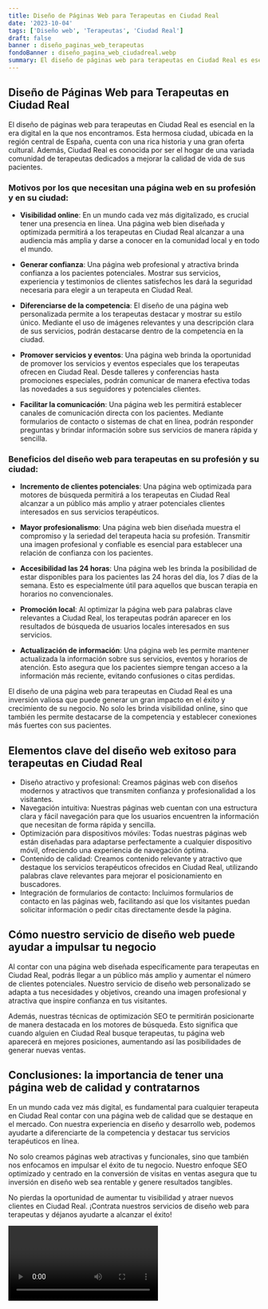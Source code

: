 ```yaml
---
title: Diseño de Páginas Web para Terapeutas en Ciudad Real
date: '2023-10-04'
tags: ['Diseño web', 'Terapeutas', 'Ciudad Real']
draft: false
banner : diseño_paginas_web_terapeutas
fondoBanner : diseño_pagina_web_ciudadreal.webp
summary: El diseño de páginas web para terapeutas en Ciudad Real es esencial en la era digital en la que nos encontramos. Esta hermosa ciudad, ubicada en la región central de España, cuenta con una rica historia y una gran oferta cultural. Además, Ciudad Real es conocida por ser el hogar de una variada comunidad de terapeutas dedicados a mejorar la calidad de vida de sus pacientes.
---
```


## Diseño de Páginas Web para Terapeutas en Ciudad Real

El diseño de páginas web para terapeutas en Ciudad Real es esencial en la era digital en la que nos encontramos. Esta hermosa ciudad, ubicada en la región central de España, cuenta con una rica historia y una gran oferta cultural. Además, Ciudad Real es conocida por ser el hogar de una variada comunidad de terapeutas dedicados a mejorar la calidad de vida de sus pacientes.

### Motivos por los que necesitan una página web en su profesión y en su ciudad:

- **Visibilidad online**: En un mundo cada vez más digitalizado, es crucial tener una presencia en línea. Una página web bien diseñada y optimizada permitirá a los terapeutas en Ciudad Real alcanzar a una audiencia más amplia y darse a conocer en la comunidad local y en todo el mundo.

- **Generar confianza**: Una página web profesional y atractiva brinda confianza a los pacientes potenciales. Mostrar sus servicios, experiencia y testimonios de clientes satisfechos les dará la seguridad necesaria para elegir a un terapeuta en Ciudad Real.

- **Diferenciarse de la competencia**: El diseño de una página web personalizada permite a los terapeutas destacar y mostrar su estilo único. Mediante el uso de imágenes relevantes y una descripción clara de sus servicios, podrán destacarse dentro de la competencia en la ciudad.

- **Promover servicios y eventos**: Una página web brinda la oportunidad de promover los servicios y eventos especiales que los terapeutas ofrecen en Ciudad Real. Desde talleres y conferencias hasta promociones especiales, podrán comunicar de manera efectiva todas las novedades a sus seguidores y potenciales clientes.

- **Facilitar la comunicación**: Una página web les permitirá establecer canales de comunicación directa con los pacientes. Mediante formularios de contacto o sistemas de chat en línea, podrán responder preguntas y brindar información sobre sus servicios de manera rápida y sencilla.

### Beneficios del diseño web para terapeutas en su profesión y su ciudad:

- **Incremento de clientes potenciales**: Una página web optimizada para motores de búsqueda permitirá a los terapeutas en Ciudad Real alcanzar a un público más amplio y atraer potenciales clientes interesados en sus servicios terapéuticos.

- **Mayor profesionalismo**: Una página web bien diseñada muestra el compromiso y la seriedad del terapeuta hacia su profesión. Transmitir una imagen profesional y confiable es esencial para establecer una relación de confianza con los pacientes.

- **Accesibilidad las 24 horas**: Una página web les brinda la posibilidad de estar disponibles para los pacientes las 24 horas del día, los 7 días de la semana. Esto es especialmente útil para aquellos que buscan terapia en horarios no convencionales.

- **Promoción local**: Al optimizar la página web para palabras clave relevantes a Ciudad Real, los terapeutas podrán aparecer en los resultados de búsqueda de usuarios locales interesados en sus servicios.

- **Actualización de información**: Una página web les permite mantener actualizada la información sobre sus servicios, eventos y horarios de atención. Esto asegura que los pacientes siempre tengan acceso a la información más reciente, evitando confusiones o citas perdidas.

El diseño de una página web para terapeutas en Ciudad Real es una inversión valiosa que puede generar un gran impacto en el éxito y crecimiento de su negocio. No solo les brinda visibilidad online, sino que también les permite destacarse de la competencia y establecer conexiones más fuertes con sus pacientes.

<GifSeo />

<Cta />

## Elementos clave del diseño web exitoso para terapeutas en Ciudad Real

- Diseño atractivo y profesional: Creamos páginas web con diseños modernos y atractivos que transmiten confianza y profesionalidad a los visitantes.
- Navegación intuitiva: Nuestras páginas web cuentan con una estructura clara y fácil navegación para que los usuarios encuentren la información que necesitan de forma rápida y sencilla.
- Optimización para dispositivos móviles: Todas nuestras páginas web están diseñadas para adaptarse perfectamente a cualquier dispositivo móvil, ofreciendo una experiencia de navegación óptima.
- Contenido de calidad: Creamos contenido relevante y atractivo que destaque los servicios terapéuticos ofrecidos en Ciudad Real, utilizando palabras clave relevantes para mejorar el posicionamiento en buscadores.
- Integración de formularios de contacto: Incluimos formularios de contacto en las páginas web, facilitando así que los visitantes puedan solicitar información o pedir citas directamente desde la página.

## Cómo nuestro servicio de diseño web puede ayudar a impulsar tu negocio

Al contar con una página web diseñada específicamente para terapeutas en Ciudad Real, podrás llegar a un público más amplio y aumentar el número de clientes potenciales. Nuestro servicio de diseño web personalizado se adapta a tus necesidades y objetivos, creando una imagen profesional y atractiva que inspire confianza en tus visitantes.

Además, nuestras técnicas de optimización SEO te permitirán posicionarte de manera destacada en los motores de búsqueda. Esto significa que cuando alguien en Ciudad Real busque terapeutas, tu página web aparecerá en mejores posiciones, aumentando así las posibilidades de generar nuevas ventas.

## Conclusiones: la importancia de tener una página web de calidad y contratarnos

En un mundo cada vez más digital, es fundamental para cualquier terapeuta en Ciudad Real contar con una página web de calidad que se destaque en el mercado. Con nuestra experiencia en diseño y desarrollo web, podemos ayudarte a diferenciarte de la competencia y destacar tus servicios terapéuticos en línea.

No solo creamos páginas web atractivas y funcionales, sino que también nos enfocamos en impulsar el éxito de tu negocio. Nuestro enfoque SEO optimizado y centrado en la conversión de visitas en ventas asegura que tu inversión en diseño web sea rentable y genere resultados tangibles.

No pierdas la oportunidad de aumentar tu visibilidad y atraer nuevos clientes en Ciudad Real. ¡Contrata nuestros servicios de diseño web para terapeutas y déjanos ayudarte a alcanzar el éxito!

<Video />

<CtaBot job='Terapeutas' city='Ciudad Real'/>

<Gmaps query='Ciudad Real+españa+maps' />